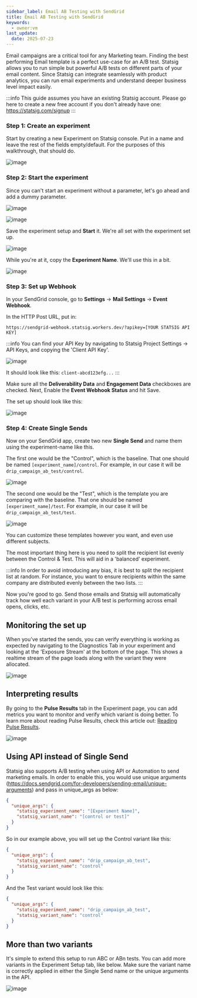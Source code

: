 ```yaml
---
sidebar_label: Email AB Testing with SendGrid
title: Email AB Testing with SendGrid
keywords:
  - owner:vm
last_update:
  date: 2025-07-23
---
```


Email campaigns are a critical tool for any Marketing team.  Finding the best performing Email template is a perfect use-case for an A/B test.  Statsig allows you to run simple but powerful A/B tests on different parts of your email content.  Since Statsig can integrate seamlessly with product analytics, you can run email experiments and understand deeper business level impact easily.

:::info
This guide assumes you have an existing Statsig account.  Please go here to create a new free account if you don't already have one: https://statsig.com/signup
:::

### Step 1: Create an experiment

Start by creating a new Experiment on Statsig console. Put in a name and leave the rest of the fields empty/default.  For the purposes of this walkthrough, that should do.

![image](https://user-images.githubusercontent.com/74588208/210731384-8bbfc1e1-076c-4ae3-959a-ef1507801e71.png)

### Step 2: Start the experiment

Since you can't start an experiment without a parameter, let's go ahead and add a dummy parameter.

![image](https://user-images.githubusercontent.com/74588208/210316935-99f13616-c412-47c1-b9ab-99b90462805e.png)

![image](https://user-images.githubusercontent.com/74588208/210731687-0883c356-5cef-458d-a6aa-bfde9ad36f8b.png)

Save the experiment setup and **Start** it.  We're all set with the experiment set up.

![image](https://user-images.githubusercontent.com/74588208/210731969-decf481a-b6a2-41ee-b1c1-6b917bb18fab.png)

While you're at it, copy the **Experiment Name**.  We'll use this in a bit.

![image](https://user-images.githubusercontent.com/74588208/210732298-34c0e1f4-6485-425b-af07-fa535ad86396.png)

### Step 3: Set up Webhook

In your SendGrid console, go to **Settings** -&gt; **Mail Settings** -&gt; **Event Webhook**.

In the HTTP Post URL, put in:

```https://sendgrid-webhook.statsig.workers.dev/?apikey=[YOUR STATSIG API KEY]```

:::info
You can find your API Key by navigating to Statsig Project Settings -&gt; API Keys, and copying the 'Client API Key'.

![image](https://user-images.githubusercontent.com/74588208/210319717-49ac4a21-8bdd-4348-b534-374b760ab047.png)

It should look like this: ```client-abcd123efg...```
:::

Make sure all the **Deliverability Data** and **Engagement Data** checkboxes are checked.  Next, Enable the **Event Webhook Status** and hit Save.  

The set up should look like this:

![image](https://user-images.githubusercontent.com/74588208/210737123-86725ff7-2432-4bde-95e6-173f8f194f86.png)

### Step 4: Create Single Sends

Now on your SendGrid app, create two new **Single Send** and name them using the experiment-name like this. 

The first one would be the "Control", which is the baseline.  That one should be named ```[experiment_name]/control```.  For example, in our case it will be ```drip_campaign_ab_test/control```.

![image](https://user-images.githubusercontent.com/74588208/210733152-5766320a-ed30-45f7-b57f-bf0526f796a8.png)

The second one would be the "Test", which is the template you are comparing with the baseline.  That one should be named ```[experiment_name]/test```.  For example, in our case it will be ```drip_campaign_ab_test/test```.

![image](https://user-images.githubusercontent.com/74588208/210733504-581ea181-3ebc-4bc1-a707-391866bcbf62.png)

You can customize these templates however you want, and even use different subjects.  

The most important thing here is you need to split the recipient list evenly between the Control & Test.  This will aid in a 'balanced' experiment.

:::info
In order to avoid introducing any bias, it is best to split the recipient list at random.  For instance, you want to ensure recipients within the same company are distributed evenly between the two lists.
:::

Now you're good to go.  Send those emails and Statsig will automatically track how well each variant in your A/B test is performing across email opens, clicks, etc.

## Monitoring the set up

When you've started the sends, you can verify everything is working as expected by navigating to the Diagnostics Tab in your experiment and looking at the 'Exposure Stream' at the bottom of the page.  This shows a realtime stream of the page loads along with the variant they were allocated.

![image](https://user-images.githubusercontent.com/74588208/210737715-6adf5fd9-3b23-433a-a852-f2c8ea93cf2a.png)

## Interpreting results

By going to the **Pulse Results** tab in the Experiment page, you can add metrics you want to monitor and verify which variant is doing better.  To learn more about reading Pulse Results, check this article out: [Reading Pulse Results](../pulse/read-pulse).

![image](https://user-images.githubusercontent.com/74588208/210737928-3f33ca3b-a46b-40ac-b095-0b33fab66109.png)

## Using API instead of Single Send

Statsig also supports A/B testing when using API or Automation to send marketing emails.  In order to enable this, you would use unique arguments (https://docs.sendgrid.com/for-developers/sending-email/unique-arguments) and pass in unique_args as below:

```json
{
  "unique_args": {
    "statsig_experiment_name": "[Experiment Name]",
    "statsig_variant_name": "[control or test]"
  }
}
```

So in our example above, you will set up the Control variant like this:

```json
{
  "unique_args": {
    "statsig_experiment_name": "drip_campaign_ab_test",
    "statsig_variant_name": "control"
  }
}
```

And the Test variant would look like this:

```json
{
  "unique_args": {
    "statsig_experiment_name": "drip_campaign_ab_test",
    "statsig_variant_name": "control"
  }
}
```

## More than two variants

It's simple to extend this setup to run ABC or ABn tests.  You can add more variants in the Experiment Setup tab, like below.  Make sure the variant name is correctly applied in either the Single Send name or the unique arguments in the API.

![image](https://user-images.githubusercontent.com/74588208/210738925-89f91116-fefc-4e3c-992d-c9fc228f1a8c.png)
